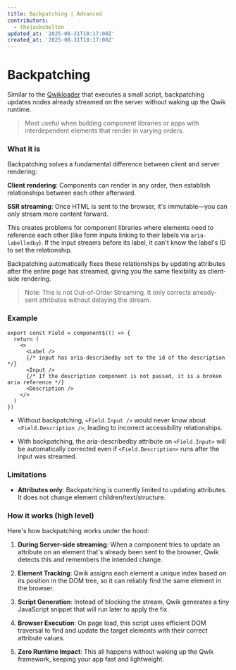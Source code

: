 ```yaml
---
title: Backpatching | Advanced
contributors:
  - thejackshelton
updated_at: '2025-08-31T10:17:00Z'
created_at: '2025-08-31T10:17:00Z'
---
```


# Backpatching

Similar to the [Qwikloader](../qwikloader/index.mdx) that executes a small script, backpatching updates nodes already streamed on the server without waking up the Qwik runtime.

> Most useful when building component libraries or apps with interdependent elements that render in varying orders.

### What it is

Backpatching solves a fundamental difference between client and server rendering:

**Client rendering**: Components can render in any order, then establish relationships between each other afterward.

**SSR streaming**: Once HTML is sent to the browser, it's immutable—you can only stream more content forward.

This creates problems for component libraries where elements need to reference each other (like form inputs linking to their labels via `aria-labelledby`). If the input streams before its label, it can't know the label's ID to set the relationship.

Backpatching automatically fixes these relationships by updating attributes after the entire page has streamed, giving you the same flexibility as client-side rendering.

> Note: This is not Out-of-Order Streaming. It only corrects already-sent attributes without delaying the stream.

### Example

```tsx
export const Field = component$(() => {
  return (
    <>
      <Label />
      {/* input has aria-describedby set to the id of the description */}
      <Input />
      {/* If the description component is not passed, it is a broken aria reference */}
      <Description />
    </>
  )
})
```

- Without backpatching, `<Field.Input />` would never know about `<Field.Description />`, leading to incorrect accessibility relationships.

- With backpatching, the aria-describedby attribute on `<Field.Input>` will be automatically corrected even if `<Field.Description>` runs after the input was streamed.

### Limitations

- **Attributes only**: Backpatching is currently limited to updating attributes. It does not change element children/text/structure.

### How it works (high level)

Here's how backpatching works under the hood:

1. **During Server-side streaming**: When a component tries to update an attribute on an element that's already been sent to the browser, Qwik detects this and remembers the intended change.

2. **Element Tracking**: Qwik assigns each element a unique index based on its position in the DOM tree, so it can reliably find the same element in the browser.

3. **Script Generation**: Instead of blocking the stream, Qwik generates a tiny JavaScript snippet that will run later to apply the fix.

4. **Browser Execution**: On page load, this script uses efficient DOM traversal to find and update the target elements with their correct attribute values.

5. **Zero Runtime Impact**: This all happens without waking up the Qwik framework, keeping your app fast and lightweight.

